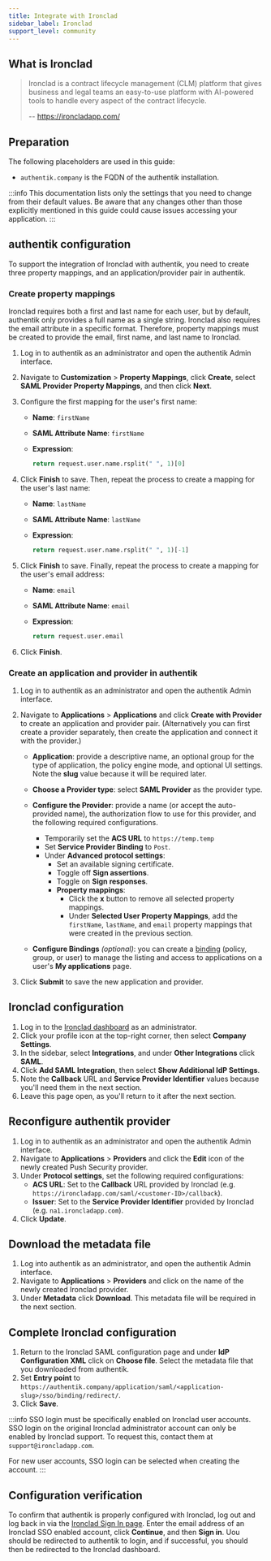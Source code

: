 ```yaml
---
title: Integrate with Ironclad
sidebar_label: Ironclad
support_level: community
---
```


## What is Ironclad

> Ironclad is a contract lifecycle management (CLM) platform that gives business and legal teams an easy-to-use platform with AI-powered tools to handle every aspect of the contract lifecycle.
>
> -- https://ironcladapp.com/

## Preparation

The following placeholders are used in this guide:

- `authentik.company` is the FQDN of the authentik installation.

:::info
This documentation lists only the settings that you need to change from their default values. Be aware that any changes other than those explicitly mentioned in this guide could cause issues accessing your application.
:::

## authentik configuration

To support the integration of Ironclad with authentik, you need to create three property mappings, and an application/provider pair in authentik.

### Create property mappings

Ironclad requires both a first and last name for each user, but by default, authentik only provides a full name as a single string. Ironclad also requires the email attribute in a specific format. Therefore, property mappings must be created to provide the email, first name, and last name to Ironclad.

1. Log in to authentik as an administrator and open the authentik Admin interface.
2. Navigate to **Customization** > **Property Mappings**, click **Create**, select **SAML Provider Property Mappings**, and then click **Next**.
3. Configure the first mapping for the user's first name:
    - **Name**: `firstName`
    - **SAML Attribute Name**: `firstName`
    - **Expression**:

        ```python
        return request.user.name.rsplit(" ", 1)[0]
        ```

4. Click **Finish** to save. Then, repeat the process to create a mapping for the user's last name:
    - **Name**: `lastName`
    - **SAML Attribute Name**: `lastName`
    - **Expression**:

        ```python
        return request.user.name.rsplit(" ", 1)[-1]
        ```

5. Click **Finish** to save. Finally, repeat the process to create a mapping for the user's email address:
    - **Name**: `email`
    - **SAML Attribute Name**: `email`
    - **Expression**:

        ```python
        return request.user.email
        ```

6. Click **Finish**.

### Create an application and provider in authentik

1. Log in to authentik as an administrator and open the authentik Admin interface.
2. Navigate to **Applications** > **Applications** and click **Create with Provider** to create an application and provider pair. (Alternatively you can first create a provider separately, then create the application and connect it with the provider.)
    - **Application**: provide a descriptive name, an optional group for the type of application, the policy engine mode, and optional UI settings. Note the **slug** value because it will be required later.
    - **Choose a Provider type**: select **SAML Provider** as the provider type.
    - **Configure the Provider**: provide a name (or accept the auto-provided name), the authorization flow to use for this provider, and the following required configurations.
        - Temporarily set the **ACS URL** to `https://temp.temp`
        - Set **Service Provider Binding** to `Post`.
        - Under **Advanced protocol settings**:
            - Set an available signing certificate.
            - Toggle off **Sign assertions**.
            - Toggle on **Sign responses**.
            - **Property mappings**:
                - Click the **x** button to remove all selected property mappings.
                - Under **Selected User Property Mappings**, add the `firstName`, `lastName`, and `email` property mappings that were created in the previous section.

    - **Configure Bindings** _(optional)_: you can create a [binding](/docs/add-secure-apps/flows-stages/bindings/) (policy, group, or user) to manage the listing and access to applications on a user's **My applications** page.

3. Click **Submit** to save the new application and provider.

## Ironclad configuration

1. Log in to the [Ironclad dashboard](https://ironcladapp.com/signin) as an administrator.
2. Click your profile icon at the top-right corner, then select **Company Settings**.
3. In the sidebar, select **Integrations**, and under **Other Integrations** click **SAML**.
4. Click **Add SAML Integration**, then select **Show Additional IdP Settings**.
5. Note the **Callback** URL and **Service Provider Identifier** values because you'll need them in the next section.
6. Leave this page open, as you'll return to it after the next section.

## Reconfigure authentik provider

1. Log in to authentik as an administrator and open the authentik Admin interface.
2. Navigate to **Applications** > **Providers** and click the **Edit** icon of the newly created Push Security provider.
3. Under **Protocol settings**, set the following required configurations:
    - **ACS URL**: Set to the **Callback** URL provided by Ironclad (e.g. `https://ironcladapp.com/saml/<customer-ID>/callback`).
    - **Issuer**: Set to the **Service Provider Identifier** provided by Ironclad (e.g. `na1.ironcladapp.com`).
4. Click **Update**.

## Download the metadata file

1. Log into authentik as an administrator, and open the authentik Admin interface.
2. Navigate to **Applications** > **Providers** and click on the name of the newly created Ironclad provider.
3. Under **Metadata** click **Download**. This metadata file will be required in the next section.

## Complete Ironclad configuration

1. Return to the Ironclad SAML configuration page and under **IdP Configuration XML** click on **Choose file**. Select the metadata file that you downloaded from authentik.
2. Set **Entry point** to `https://authentik.company/application/saml/<application-slug>/sso/binding/redirect/`.
3. Click **Save**.

:::info
SSO login must be specifically enabled on Ironclad user accounts. SSO login on the original Ironclad administrator account can only be enabled by Ironclad support. To request this, contact them at `support@ironcladapp.com`.

For new user accounts, SSO login can be selected when creating the account.
:::

## Configuration verification

To confirm that authentik is properly configured with Ironclad, log out and log back in via the [Ironclad Sign In page](https://ironcladapp.com/signin). Enter the email address of an Ironclad SSO enabled account, click **Continue**, and then **Sign in**. Uou should be redirected to authentik to login, and if successful, you should then be redirected to the Ironclad dashboard.
